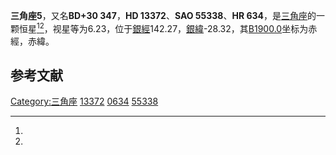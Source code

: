 {{Starbox begin
| name = 三角座5
}}
{{Starbox observe
| epoch = [[J2000.0|J2000.0]]
| constell = [[三角座|三角座]]<ref name=SIMBAD>{{cite web
 | url=http://simbad.u-strasbg.fr/simbad/sim-id?Ident=HR+634
 | title=Pulsating variable Star
 | publisher=Centre de Données astronomiques de Strasbourg
 | work=SIMBAD
 | accessdate=2012-07-13
 | archive-date=2019-09-19
 | archive-url=https://web.archive.org/web/20190919161009/http://simbad.u-strasbg.fr/simbad/sim-id?Ident=HR+634
 | dead-url=no
 }}</ref><ref name=DATA>{{cite web
 | url=http://vizier.u-strasbg.fr/viz-bin/VizieR-5?-out.add=.&-source=5050&-corr=PK=HR&-out.max=9999&HR=634
 | title=VizieR Detailed Page
 | accessdate=2012-07-13
 | archive-date=2019-02-19
 | archive-url=https://web.archive.org/web/20190219002759/http://vizier.u-strasbg.fr/viz-bin/VizieR-5?-out.add=.&-source=5050&-corr=PK=HR&-out.max=9999&HR=634
 | dead-url=no
 }}</ref>
| 星官 = 
| ra = {{RA|2|11|25}}<ref name=SIMBAD /><ref name=DATA />
| dec = {{DEC|+31|31|35}}<ref name=SIMBAD /><ref name=DATA />
| appmag_v = 6.23<ref name=SIMBAD /><ref name=DATA />
}}
{{Starbox character
| class = A1m<ref name=SIMBAD /><ref name=DATA />
| b-v = 0.11<ref name=SIMBAD /><ref name=DATA />
| u-b = 0.14<ref name=SIMBAD /><ref name=DATA />
| r-i = <ref name=SIMBAD /><ref name=DATA />
| variable = 
}}
{{Starbox astrometry
| radial_v = 0.14
| prop_mo_ra = 11
| parallax = 
| p_error = 
}}
{{Starbox catalog
| names =BD+30 347，[[SAO星表|SAO]] 55338，[[HD星表|HD]] 13372，[[HR星表|HR]] 634}}
{{Starbox reference |Simbad=HR+634}}
{{Starbox end}}

'''三角座5'''，又名'''BD+30 347'''，'''HD 13372'''、'''SAO 55338'''、'''HR 634'''，是[[三角座|三角座]]的一颗恒星<ref name=SIMBAD /><ref name=DATA />，视星等为6.23，位于[[銀道座標系|銀經]]142.27，[[銀道座標系|銀緯]]-28.32，其[[B1900.0|B1900.0]]坐标为赤經{{RA|2|5|34.2}}，赤緯{{DEC|+31|-28.32|19}}。

== 参考文献 ==
{{reflist}}

{{star-stub}}

{{三角座恒星}}
[[Category:三角座|Category:三角座]]
[[Category:HD和HDE天體|13372]]
[[Category:HR天體|0634]]
[[Category:SAO天體|55338]]